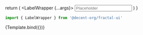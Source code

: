 

<Meta title="Molecules/Labels/LabelWrapper" component={LabelWrapper} />

  return (
    <LabelWrapper {...args}>
      <Input isDisabled={args.isDisabled} isInvalid={args.errorMessage} placeholder="Placeholder" />
    </LabelWrapper>
  )
}

```ts
import { LabelWrapper } from '@decent-org/fractal-ui'
```

<Canvas>
  <Story
    name="LabelWrapper"
    argTypes={{
      label: {
        description: "Label that appears below component",
      },
      subLabel: {
        type: "string",
        description: "Label that appears below component",
      },
      tooltipContent: {
        type: "string",
        description:
          "`string` or `JSX.Element`. Content shown inside of tooltip when hovering icon. If left `undefined` the icon will not show",
      },
      errorMessage: {
        type: "string",
        description: "Error message that appears below component",
      },
      isDisabled: {
        type: "boolean",
        description: "If true will display an disabled state",
      },
      htmlFor: {
        type: "string",
        description: "Refers to the id of the element this label is associated with",
      },
      children: {
        description:
          "Accepts a React component as a child, wrapping the component with a label and sub label",
      },
    }}
    args={{
      label: "Label",
    }}
  >
    {Template.bind({})}
  </Story>
</Canvas>
